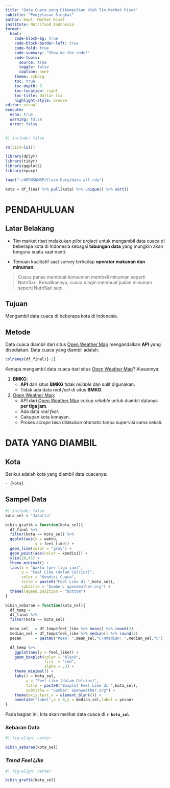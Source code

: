 ```yaml
---
title: "Data Cuaca yang Dikumpulkan oleh Tim Market Riset"
subtitle: "Penjelasan Singkat"
author: Dept. Market Riset
institute: Nutrifood Indonesia
format: 
  html:
    code-block-bg: true
    code-block-border-left: true
    code-fold: true
    code-summary: "Show me the code!"
    code-tools:
      source: true
      toggle: false
      caption: none
    theme: cyborg
    toc: true
    toc-depth: 3
    toc-location: right
    toc-title: Daftar Isi
    highlight-style: breeze
editor: visual
execute: 
  echo: true
  warning: false
  error: false
---
```


```r
#| include: false

rm(list=ls())

library(dplyr)
library(tidyr)
library(ggplot2)
library(epoxy)

load("~/ARFWSNMRP/Clean Data/data all.rda")

kota = df_final %>% pull(kota) %>% unique() %>% sort()
```

# PENDAHULUAN

## Latar Belakang

-   Tim market riset melakukan *pilot project* untuk mengambil data cuaca di beberapa kota di Indonesia sebagai **tabungan data** yang mungkin akan berguna suatu saat nanti.

-   Temuan kualitatif saat survey terhadap **operator makanan dan minuman**:

> Cuaca panas membuat konsumen membeli minuman seperti NutriSari. Kebalikannya, cuaca dingin membuat jualan minuman seperti NutriSari sepi.

## Tujuan

Mengambil data cuaca di beberapa kota di Indonesia.

## Metode

Data cuaca diambil dari situs [Open Weather Map](openweathermap.org) mengandalkan **API** yang disediakan. Data cuaca yang diambil adalah:

```r
colnames(df_final)[-1]
```

Kenapa mengambil data cuaca dari situs [Open Weather Map](openweathermap.org)? Alasannya:

1.  **BMKG**:
    -   **API** dari situs **BMKG** tidak *reliable* dan sulit digunakan.
    -   Tidak ada data *real feel* di situs **BMKG**.
2.  [Open Weather Map](openweathermap.org):
    -   API dari [Open Weather Map](openweathermap.org) cukup *reliable* untuk diambil datanya **per tiga jam**.
    -   Ada data *real feel*.
    -   Cakupan kota lumayan.
    -   Proses *scrape* bisa dilakukan otomatis tanpa supervisi sama sekali.

# DATA YANG DIAMBIL

## Kota

Berikut adalah kota yang diambil data cuacanya:

```epoxy
- {kota}
```

## Sampel Data

```r
#| include: false
kota_sel = "Jakarta"

bikin_grafik = function(kota_sel){
  df_final %>% 
  filter(kota == kota_sel) %>% 
  ggplot(aes(x = waktu,
             y = feel_like)) +
  geom_line(color = "gray") +
  geom_point(aes(color = kondisi)) +
  ylim(20,45) +
  theme_minimal() +
  labs(x = "Waktu (per tiga jam)",
       y = "Feel Like (dalam Celcius)",
       color = "Kondisi Cuaca",
       title = paste0("Feel Like di ",kota_sel),
       subtitle = "Sumber: openweather.org") +
  theme(legend.position = "bottom")
}

bikin_sebaran = function(kota_sel){
  df_temp = 
  df_final %>% 
  filter(kota == kota_sel) 

  mean_sel   = df_temp$feel_like %>% mean() %>% round(2)
  median_sel = df_temp$feel_like %>% median() %>% round(2)
  pesan      = paste0("Mean: ",mean_sel,"C\nMedian: ",median_sel,"C")

  df_temp %>% 
    ggplot(aes(y = feel_like)) +
    geom_boxplot(color = "black",
                 fill  = "red",
                 alpha = .3) +
    theme_minimal() +
    labs(x = kota_sel,
         y = "Feel Like (dalam Celcius)",
         title = paste0("Boxplot Feel Like di ",kota_sel),
         subtitle = "Sumber: openweather.org") +
    theme(axis.text.x = element_blank()) +
    annotate("label",x = 0,y = median_sel,label = pesan)
}

```

Pada bagian ini, kita akan melihat data cuaca di **`r kota_sel`**.

### Sebaran Data

```r
#| fig-align: center

bikin_sebaran(kota_sel)
```

### *Trend Feel Like*

```r
#| fig-align: center

bikin_grafik(kota_sel)
```
